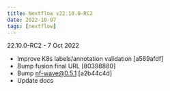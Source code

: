 ```yaml
---
title: Nextflow v22.10.0-RC2
date: 2022-10-07
tags: [nextflow]
---
```


22.10.0-RC2 - 7 Oct 2022 
- Improve K8s labels/annotation validation [a569afdf]
- Bump fusion final URL [80398880]
- Bump nf-wave@0.5.1 [a2b44c4d]
- Update docs 
